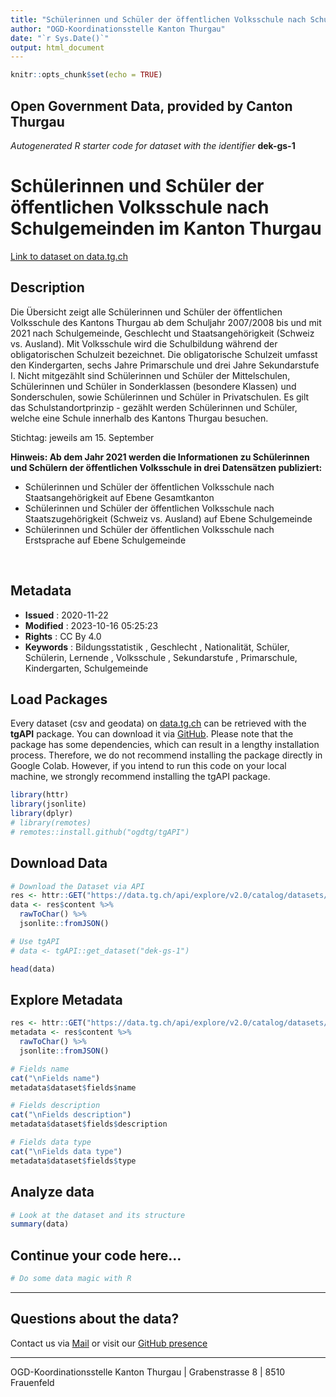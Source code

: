 ```yaml
---
title: "Schülerinnen und Schüler der öffentlichen Volksschule nach Schulgemeinden im Kanton Thurgau"
author: "OGD-Koordinationsstelle Kanton Thurgau"
date: "`r Sys.Date()`"
output: html_document
---
```


```r
knitr::opts_chunk$set(echo = TRUE)
```

## Open Government Data, provided by **Canton Thurgau**
*Autogenerated R starter code for dataset with the identifier* **dek-gs-1**


# **Schülerinnen und Schüler der öffentlichen Volksschule nach Schulgemeinden im Kanton Thurgau**

[Link to dataset on data.tg.ch](https://data.tg.ch/explore/dataset/dek-gs-1/information/)

## Description

<p>Die Übersicht zeigt alle Schülerinnen und Schüler der öffentlichen Volksschule des Kantons Thurgau ab dem Schuljahr 2007/2008 bis und mit 2021 nach Schulgemeinde, Geschlecht und Staatsangehörigkeit (Schweiz vs. Ausland). Mit Volksschule wird die Schulbildung während der obligatorischen Schulzeit bezeichnet. Die obligatorische Schulzeit umfasst den Kindergarten, sechs Jahre Primarschule und drei Jahre Sekundarstufe I. Nicht mitgezählt sind Schülerinnen und Schüler der Mittelschulen, Schülerinnen und Schüler in Sonderklassen (besondere Klassen) und Sonderschulen, sowie Schülerinnen und Schüler in Privatschulen. Es gilt das Schulstandortprinzip - gezählt werden Schülerinnen und Schüler, welche eine Schule innerhalb des Kantons Thurgau besuchen.</p><p><span style='font-size: 0.875rem;'>Stichtag</span>: jeweils am 15. September</p><p><b>Hinweis: Ab dem Jahr 2021 werden die Informationen zu Schülerinnen und Schülern der öffentlichen Volksschule in drei Datensätzen publiziert:</b> </p><ul><li>Schülerinnen und Schüler der öffentlichen Volksschule nach Staatsangehörigkeit auf Ebene Gesamtkanton</li><li>Schülerinnen und Schüler der öffentlichen Volksschule nach Staatszugehörigkeit (Schweiz vs. Ausland) auf Ebene Schulgemeinde</li><li>Schülerinnen und Schüler der öffentlichen Volksschule nach Erstsprache auf Ebene Schulgemeinde</li></ul><p><br/></p>

## Metadata

- **Issued**                   : 2020-11-22
- **Modified**                 : 2023-10-16 05:25:23
- **Rights**                   : CC By 4.0
- **Keywords**                 : Bildungsstatistik , Geschlecht , Nationalität, Schüler, Schülerin, Lernende , Volksschule , Sekundarstufe , Primarschule, Kindergarten, Schulgemeinde

## Load Packages

Every dataset (csv and geodata) on [data.tg.ch](https://data.tg.ch/pages/start/) can be retrieved with the **tgAPI** package. You can download it via [GitHub](https://github.com/ogdtg/tgAPI). Please note that the package has some dependencies, which can result in a lengthy installation process. Therefore, we do not recommend installing the package directly in Google Colab. However, if you intend to run this code on your local machine, we strongly recommend installing the tgAPI package.

```r
library(httr)
library(jsonlite)
library(dplyr)
# library(remotes)
# remotes::install.github("ogdtg/tgAPI")

```


## Download Data


```r
# Download the Dataset via API
res <- httr::GET("https://data.tg.ch/api/explore/v2.0/catalog/datasets/dek-gs-1/exports/json")
data <- res$content %>%
  rawToChar() %>%
  jsonlite::fromJSON()

# Use tgAPI
# data <- tgAPI::get_dataset("dek-gs-1")

head(data)

```


## Explore Metadata

```r

res <- httr::GET("https://data.tg.ch/api/explore/v2.0/catalog/datasets/dek-gs-1")
metadata <- res$content %>%
  rawToChar() %>%
  jsonlite::fromJSON()

# Fields name
cat("\nFields name")
metadata$dataset$fields$name

# Fields description
cat("\nFields description")
metadata$dataset$fields$description

# Fields data type
cat("\nFields data type")
metadata$dataset$fields$type

```


## Analyze data

```r

# Look at the dataset and its structure
summary(data)

```


## Continue your code here...


```r
# Do some data magic with R
```

------------------------------------------------------------------------

## Questions about the data?

Contact us via [Mail](mailto:ogd@tg.ch) or visit our [GitHub presence](https://github.com/ogdtg)


------------------------------------------------------------------------

OGD-Koordinationsstelle Kanton Thurgau | Grabenstrasse 8 | 8510 Frauenfeld

